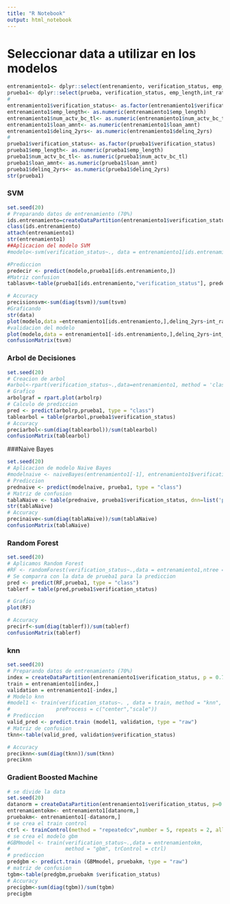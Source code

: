 ```yaml
---
title: "R Notebook"
output: html_notebook
---
```


# Seleccionar data a utilizar en los modelos
```r
entrenamiento1<- dplyr::select(entrenamiento, verification_status, emp_length,int_rate,installment, annual_inc, num_actv_bc_tl,loan_amnt,delinq_2yrs)
prueba1<- dplyr::select(prueba, verification_status, emp_length,int_rate,installment, annual_inc, num_actv_bc_tl,loan_amnt,delinq_2yrs)
#
entrenamiento1$verification_status<- as.factor(entrenamiento1$verification_status)
entrenamiento1$emp_length<- as.numeric(entrenamiento1$emp_length)
entrenamiento1$num_actv_bc_tl<- as.numeric(entrenamiento1$num_actv_bc_tl)
entrenamiento1$loan_amnt<- as.numeric(entrenamiento1$loan_amnt)
entrenamiento1$delinq_2yrs<- as.numeric(entrenamiento1$delinq_2yrs)
#
prueba1$verification_status<- as.factor(prueba1$verification_status)
prueba1$emp_length<- as.numeric(prueba1$emp_length)
prueba1$num_actv_bc_tl<- as.numeric(prueba1$num_actv_bc_tl)
prueba1$loan_amnt<- as.numeric(prueba1$loan_amnt)
prueba1$delinq_2yrs<- as.numeric(prueba1$delinq_2yrs)
str(prueba1)
```

### SVM
```r
set.seed(20)
# Preparando datos de entrenamiento (70%)
ids.entrenamiento=createDataPartition(entrenamiento1$verification_status, p=0.7,list = FALSE)
class(ids.entrenamiento)
attach(entrenamiento1)
str(entrenamiento1)
##Aplicacion del modelo SVM
#modelo<-svm(verification_status~., data = entrenamiento1[ids.entrenamiento,])

#Prediccion
predecir <- predict(modelo,prueba1[ids.entrenamiento,])
#Matriz confusion
tablasvm<-table(prueba1[ids.entrenamiento,"verification_status"], predecir, dnn = c("Actuales", "Predecidos"))

# Accuracy
precisionsvm<-sum(diag(tsvm))/sum(tsvm)
#Graficando
str(data)
plot(modelo,data =entrenamiento1[ids.entrenamiento,],delinq_2yrs~int_rate)
#validacion del modelo
plot(modelo,data = entrenamiento1[-ids.entrenamiento,],delinq_2yrs~int_rate)
confusionMatrix(tsvm)
```

### Arbol de Decisiones
```r
set.seed(20)
# Creacion de arbol
#arbol<-rpart(verification_status~.,data=entrenamiento1, method = 'class')
# Grafico
arbolgraf = rpart.plot(arbolrp) 
# Calculo de prediccion
pred <- predict(arbolrp,prueba1, type = "class")
tablearbol = table(prarbol,prueba1$verification_status)
# Accuracy
preciarbol<-sum(diag(tablearbol))/sum(tablearbol)
confusionMatrix(tablearbol)

```



###Naive Bayes
```r
set.seed(20)
# Aplicacion de modelo Naive Bayes
#modelnaive <- naiveBayes(entrenamiento1[-1], entrenamiento1$verification_status)
# Prediccion
prednaive <- predict(modelnaive, prueba1, type = "class")
# Matriz de confusion
tablaNaive <- table(prednaive, prueba1$verification_status, dnn=list('predicted','actual'))
str(tablaNaive)
# Accuracy
precinaive<-sum(diag(tablaNaive))/sum(tablaNaive)
confusionMatrix(tablaNaive)
```
### Random Forest
```r
set.seed(20)
# Aplicamos Random Forest
#RF <- randomForest(verification_status~.,data = entrenamiento1,ntree = 100,mtry = 3, nodesize=2 ,importance = TRUE)
# Se comparra con la data de prueba1 para la prediccion
pred <- predict(RF,prueba1, type = "class")
tablerf = table(pred,prueba1$verification_status)

# Grafico
plot(RF)

# Accuracy
precirf<-sum(diag(tablerf))/sum(tablerf)
confusionMatrix(tablerf)

```
### knn 
```r
set.seed(20)
# Preparando datos de entrenamiento (70%)
index = createDataPartition(entrenamiento1$verification_status, p = 0.7, list = F )
train = entrenamiento1[index,]
validation = entrenamiento1[-index,]
# Modelo knn
#model1 <- train(verification_status~. , data = train, method = "knn",
#               preProcess = c("center","scale"))
# Prediccion
valid_pred <- predict.train (model1, validation, type = "raw")
# Matriz de confusion
tknn<-table(valid_pred, validation$verification_status)

# Accuracy
preciknn<-sum(diag(tknn))/sum(tknn)
preciknn
```


### Gradient Boosted Machine
```r
# se divide la data
set.seed(20)
datanorm = createDataPartition(entrenamiento1$verification_status, p=0.7,list = FALSE)
entrenamientokm<- entrenamiento1[datanorm,]
pruebakm<- entrenamiento1[-datanorm,]
# se crea el train control
ctrl <- trainControl(method = "repeatedcv",number = 5, repeats = 2, allowParallel = T)
# se crea el modelo gbm
#GBMmodel <- train(verification_status~.,data = entrenamientokm,
#                  method = "gbm", trControl = ctrl)
# prediccion
predgbm <- predict.train (GBMmodel, pruebakm, type = "raw")
# matriz de confusion
tgbm<-table(predgbm,pruebakm $verification_status)
# Accuracy
precigbm<-sum(diag(tgbm))/sum(tgbm)
precigbm
```

